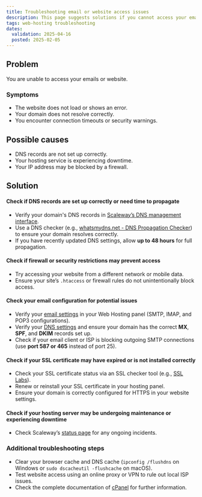 ```yaml
---
title: Troubleshooting email or website access issues
description: This page suggests solutions if you cannot access your emails or website.
tags: web-hosting troubleshooting
dates:
  validation: 2025-04-16
  posted: 2025-02-05
---
```


## Problem
You are unable to access your emails or website.

### Symptoms
- The website does not load or shows an error.
- Your domain does not resolve correctly.
- You encounter connection timeouts or security warnings.

## Possible causes
- DNS records are not set up correctly.
- Your hosting service is experiencing downtime.
- Your IP address may be blocked by a firewall.

## Solution

#### Check if DNS records are set up correctly or need time to propagate
- Verify your domain's DNS records in [Scaleway’s DNS management interface](/webhosting/how-to/configure-dns-webhosting/).
- Use a DNS checker (e.g., [whatsmydns.net - DNS Propagation Checker](https://www.whatsmydns.net/)) to ensure your domain resolves correctly.
- If you have recently updated DNS settings, allow **up to 48 hours** for full propagation.

#### Check if firewall or security restrictions may prevent access
- Try accessing your website from a different network or mobile data.
- Ensure your site’s `.htaccess` or firewall rules do not unintentionally block access.

#### Check your email configuration for potential issues
- Verify your [email settings](/webhosting/how-to/manage-email-accounts/) in your Web Hosting panel (SMTP, IMAP, and POP3 configurations).
- Verify your [DNS settings](/webhosting/how-to/configure-dns-webhosting/) and ensure your domain has the correct **MX**, **SPF**, and **DKIM** records set up.
- Check if your email client or ISP is blocking outgoing SMTP connections (use **port 587 or 465** instead of port 25).

#### Check if your SSL certificate may have expired or is not installed correctly
- Check your SSL certificate status via an SSL checker tool (e.g., [SSL Labs](https://www.ssllabs.com/ssltest/)).
- Renew or reinstall your SSL certificate in your hosting panel.
- Ensure your domain is correctly configured for HTTPS in your website settings.

#### Check if your hosting server may be undergoing maintenance or experiencing downtime
- Check Scaleway’s [status page](https://status.scaleway.com/) for any ongoing incidents.

### Additional troubleshooting steps
- Clear your browser cache and DNS cache (`ipconfig /flushdns` on Windows or `sudo dscacheutil -flushcache` on macOS).
- Test website access using an online proxy or VPN to rule out local ISP issues.
- Check the complete documentation of [cPanel](https://docs.cpanel.net/cpanel/) for further information.

